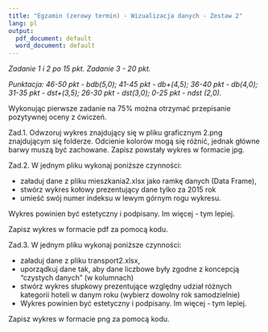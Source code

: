 ```yaml
---
title: "Egzamin (zerowy termin) - Wizualizacja danych - Zestaw 2"
lang: pl
output:
  pdf_document: default
  word_document: default
---
```


*Zadanie 1 i 2 po 15 pkt. Zadanie 3 - 20 pkt. *

*Punktacja: 46-50 pkt - bdb(5,0); 41-45 pkt - db+(4,5); 36-40 pkt - db(4,0); 31-35 pkt - dst+(3,5); 26-30 pkt - dst(3,0); 0-25 pkt - ndst (2,0).*  

Wykonując pierwsze zadanie na 75% można otrzymać przepisanie pozytywnej oceny z ćwiczeń.

Zad.1. Odwzoruj wykres znajdujący się w pliku graficznym 2.png znajdującym się folderze. Odcienie kolorów mogą się różnić, jednak główne barwy muszą być zachowane.
Zapisz powstały wykres w formacie jpg.

Zad.2. W jednym pliku wykonaj poniższe czynności:

* załaduj dane z pliku mieszkania2.xlsx jako ramkę danych (Data Frame),
* stwórz wykres kołowy prezentujący dane tylko za 2015 rok
* umieść swój numer indeksu w lewym górnym rogu wykresu.

Wykres powinien być estetyczny i podpisany. Im więcej - tym lepiej.

Zapisz wykres w formacie pdf za pomocą kodu.

Zad.3. W jednym pliku wykonaj poniższe czynności:

* załaduj dane z pliku transport2.xlsx,
* uporządkuj dane tak, aby dane liczbowe były zgodne z koncepcją "czystych danych" (w kolumnach)
* stwórz wykres słupkowy prezentujące względny udział różnych kategorii hoteli w danym roku (wybierz dowolny rok samodzielnie)
* Wykres powinien być estetyczny i podpisany. Im więcej - tym lepiej.

Zapisz wykres w formacie png za pomocą kodu.
